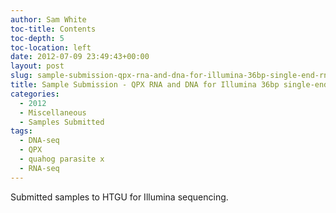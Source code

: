 ```yaml
---
author: Sam White
toc-title: Contents
toc-depth: 5
toc-location: left
date: 2012-07-09 23:49:43+00:00
layout: post
slug: sample-submission-qpx-rna-and-dna-for-illumina-36bp-single-end-rnadnaseq
title: Sample Submission - QPX RNA and DNA for Illumina 36bp single-end RNA/DNAseq
categories:
  - 2012
  - Miscellaneous
  - Samples Submitted
tags:
  - DNA-seq
  - QPX
  - quahog parasite x
  - RNA-seq
---
```


Submitted samples to HTGU for Illumina sequencing.
